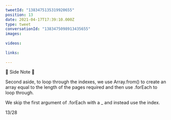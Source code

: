 ```yaml
---
tweetId: "1383475135319920655"
position: 13
date: 2021-04-17T17:39:10.000Z
type: tweet
conversationId: "1383475098913435655"
images:
  
videos:
  
links:
  
---
```

📝 Side Note 📝 

Second aside, to loop through the indexes, we use Array.from() to create an array equal to the length of the pages required and then use .forEach to loop through. 

We skip the first argument of .forEach with a _ and instead use the index.

13/28

